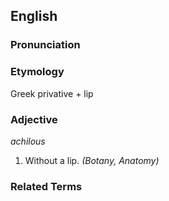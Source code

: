 ==English==

===Pronunciation===
{{substub}}

===Etymology===
Greek  privative +  lip
{{substub}}

===Adjective===
''achilous''

# Without a lip. ''(Botany, Anatomy)''

===Related Terms===
{{substub}}